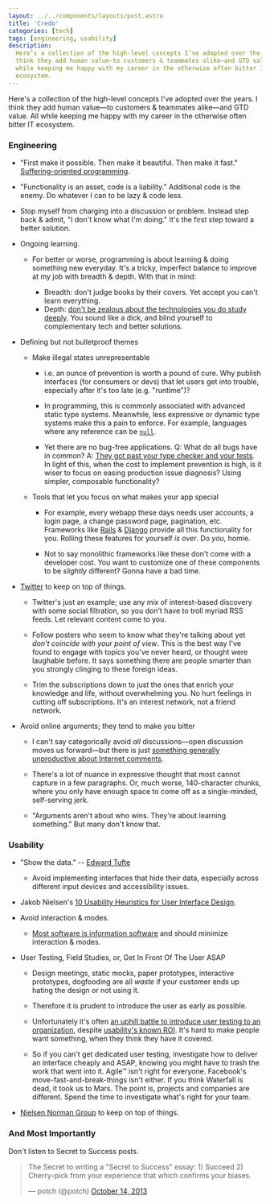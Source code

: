 ```yaml
---
layout: ../../components/layouts/post.astro
title: 'Credo'
categories: [tech]
tags: [engineering, usability]
description:
  Here’s a collection of the high-level concepts I’ve adopted over the years. I
  think they add human value—to customers & teammates alike—and GTD value. All
  while keeping me happy with my career in the otherwise often bitter IT
  ecosystem.
---
```


Here's a collection of the high-level concepts I've adopted over the years. I
think they add human value&mdash;to customers & teammates alike&mdash;and GTD
value. All while keeping me happy with my career in the otherwise often bitter
IT ecosystem.

### Engineering

- "First make it possible. Then make it beautiful. Then make it fast."
  [Suffering-oriented programming](http://nathanmarz.com/blog/suffering-oriented-programming.html).

- "Functionality is an asset, code is a liability." Additional code is the
  enemy. Do whatever I can to be lazy & code less.

- Stop myself from charging into a discussion or problem. Instead step back &
  admit, "I don't know what I'm doing." It's the first step toward a better
  solution.

- Ongoing learning.

  - For better or worse, programming is about learning & doing something new
    everyday. It's a tricky, imperfect balance to improve at my job with breadth
    & depth. With that in mind:

    - Breadth: don't judge books by their covers. Yet accept you can't learn
      everything.
    - Depth:
      [don't be zealous about the technologies you do study deeply](http://prog21.dadgum.com/128.html).
      You sound like a dick, and blind yourself to complementary tech and better
      solutions.

- Defining but not bulletproof themes

  - Make illegal states unrepresentable

    - i.e. an ounce of prevention is worth a pound of cure. Why publish
      interfaces (for consumers or devs) that let users get into trouble,
      especially after it's too late (e.g. "runtime")?

    - In programming, this is commonly associated with advanced static type
      systems. Meanwhile, less expressive or dynamic type systems make this a
      pain to enforce. For example, languages where any reference can be
      [`null`](https://twitter.com/franklinchen/status/271325240137756672).

    - Yet there are no bug-free applications. Q: What do all bugs have in
      common? A:
      [They got past your type checker and your tests](http://www.infoq.com/presentations/Simple-Made-Easy).
      In light of this, when the cost to implement prevention is high, is it
      wiser to focus on easing production issue diagnosis? Using simpler,
      composable functionality?

  - Tools that let you focus on what makes your app special

    - For example, every webapp these days needs user accounts, a login page, a
      change password page, pagination, etc. Frameworks like
      [Rails](http://rubyonrails.org/) &
      [Django](https://www.djangoproject.com/) provide all this functionality
      for you. Rolling these features for yourself _is over_. Do _you_, homie.

    - Not to say monolithic frameworks like these don't come with a developer
      cost. You want to customize one of these components to be _slightly_
      different? Gonna have a bad time.

- [Twitter](http://twitter.com) to keep on top of things.

  - Twitter's just an example; use any mix of interest-based discovery with some
    social filtration, so you don't have to troll myriad RSS feeds. Let relevant
    content come to you.

  - Follow posters who seem to know what they're talking about yet _don't
    coincide with your point of view_. This is the best way I've found to engage
    with topics you've never heard, or thought were laughable before. It says
    something there are people smarter than you strongly clinging to these
    foreign ideas.

  - Trim the subscriptions down to just the ones that enrich your knowledge and
    life, without overwhelming you. No hurt feelings in cutting off
    subscriptions. It's an interest network, not a friend network.

- Avoid online arguments; they tend to make you bitter

  - I can't say categorically avoid _all_ discussions—open discussion moves us
    forward—but there is just
    [something generally unproductive about Internet comments](http://xkcd.com/386/).

  - There's a lot of nuance in expressive thought that most cannot capture in a
    few paragraphs. Or, much worse, 140-character chunks, where you only have
    enough space to come off as a single-minded, self-serving jerk.

  - "Arguments aren't about who wins. They're about learning something." But
    many don't know that.

### Usability

- "Show the data." -- [Edward Tufte](http://www.edwardtufte.com/tufte/)

  - Avoid implementing interfaces that hide their data, especially across
    different input devices and accessibility issues.

- Jakob Nielsen's
  [10 Usability Heuristics for User Interface Design](http://www.nngroup.com/articles/ten-usability-heuristics/).

- Avoid interaction & modes.

  - [Most software is information software](http://worrydream.com/MagicInk/#most_software_is_information_software)
    and should minimize interaction & modes.

- User Testing, Field Studies, or, Get In Front Of The User ASAP

  - Design meetings, static mocks, paper prototypes, interactive prototypes,
    dogfooding are all _waste_ if your customer ends up hating the design or not
    using it.

  - Therefore it is prudent to introduce the user as early as possible.

  - Unfortunately it's often
    [an uphill battle to introduce user testing to an organization](http://www.nngroup.com/articles/usability-maturity-stages-1-4/),
    despite
    [usability's known ROI](https://www.google.com/search?q=usability+roi). It's
    hard to make people want something, when they think they have it covered.

  - So if you can't get dedicated user testing, investigate how to deliver an
    interface cheaply and ASAP, knowing you might have to trash the work that
    went into it. Agile&trade; isn't right for everyone. Facebook's
    move-fast-and-break-things isn't either. If you think Waterfall is dead, it
    took us to Mars. The point is, projects and companies are different. Spend
    the time to investigate what's right for your team.

- [Nielsen Norman Group](http://www.nngroup.com/) to keep on top of things.

### And Most Importantly

Don't listen to Secret to Success posts.

<blockquote class="twitter-tweet"><p>The Secret to writing a &quot;Secret to Success&quot; essay:&#10;1) Succeed&#10;2) Cherry-pick from your experience that which confirms your biases.</p>&mdash; potch (@potch) <a href="https://twitter.com/potch/statuses/389870599243194369">October 14, 2013</a></blockquote>
<script src="//platform.twitter.com/widgets.js" charSet="utf-8"></script>
